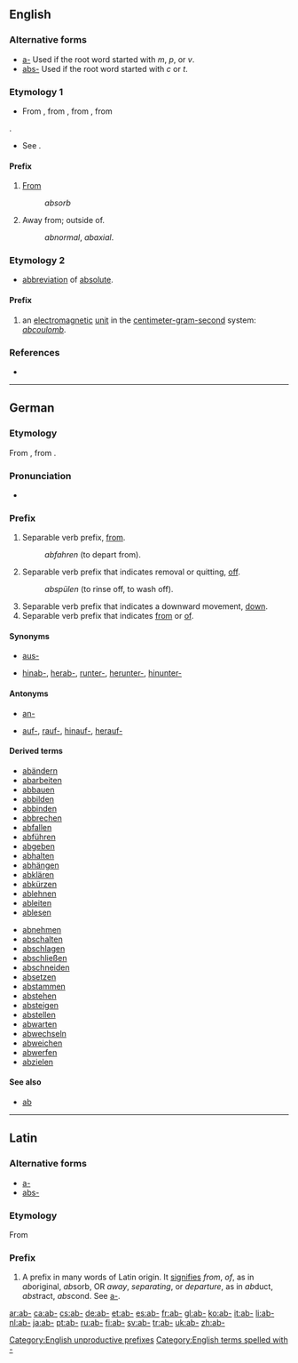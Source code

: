 {{also|Appendix:Variations of "ab"}}
==English==

===Alternative forms===
* [[a-]] Used if the root word started with ''m'', ''p'', or ''v''.
* [[abs-]] Used if the root word started with ''c'' or ''t''.

===Etymology 1===
* From {{etyl|ang}} {{term|æf|lang=ang}}, from {{etyl|la}} {{term|ab-|lang=la}}, from {{etyl|grc}} {{term|ἀπό||tr=apó|from|lang=grc}}, from {{etyl|sa}} {{term|अप||tr=ápa|away|lang=sa}} <ref>{{reference-book
 | last = Dobbie | first = Elliott K. | coauthors = Dunmore, C. William, et al. | editor = Barnhart, Robert K.| title = Chambers Dictionary of Etymology | origyear = 1998 | year = 2004 | publisher = Chambers Harrap Publishers Ltd | location = Edinburgh, Scotland | isbn =0550142304 | pages = 1 }}
</ref>.
* See {{proto|Indo-European|apo-}}.

====Prefix====
{{en-prefix}}

# {{context|non-productive}} [[from|From]]
#: ''absorb''
# {{context|non-productive}} Away from; outside of. 
#: ''abnormal'', ''abaxial''.

===Etymology 2===
* [[abbreviation]] of [[absolute]].

====Prefix====
{{en-prefix}}

# {{physics}} an [[electromagnetic]] [[unit]] in the [[centimeter-gram-second]] system: ''[[abcoulomb]]''.

===References===
<references/>
* {{R:OneLook}}

[[Category:English unproductive prefixes]]

[[Category:English terms spelled with -]]
----

==German==

===Etymology===
From {{etyl|goh|de}} {{term|ab|lang=goh}}, from {{proto|Germanic|ab|lang=de}}.

===Pronunciation===
* {{IPA|[ʔap]|lang=de}}

===Prefix===
{{head|de|prefix}}

# Separable verb prefix, [[from]].
#: ''abfahren'' (to depart from).
# Separable verb prefix that indicates removal or quitting, [[off]].
#: ''abspülen'' (to rinse off, to wash off).
# Separable verb prefix that indicates a downward movement, [[down]].
# Separable verb prefix that indicates [[from]] or [[of]].

====Synonyms====
* {{sense|off}} [[aus-]]
* {{sense|down}} [[hinab-]], [[herab-]], [[runter-]], [[herunter-]], [[hinunter-]]

====Antonyms====
* {{sense|on}} [[an-]]
* {{sense|up}} [[auf-]], [[rauf-]], [[hinauf-]], [[herauf-]]

====Derived terms====
{{der-top}}
* [[abändern]]
* [[abarbeiten]]
* [[abbauen]]
* [[abbilden]]
* [[abbinden]]
* [[abbrechen]]
* [[abfallen]]
* [[abführen]]
* [[abgeben]]
* [[abhalten]]
* [[abhängen]]
* [[abklären]]
* [[abkürzen]]
* [[ablehnen]]
* [[ableiten]]
* [[ablesen]]
{{der-mid}}
* [[abnehmen]]
* [[abschalten]]
* [[abschlagen]]
* [[abschließen]]
* [[abschneiden]]
* [[absetzen]]
* [[abstammen]]
* [[abstehen]]
* [[absteigen]]
* [[abstellen]]
* [[abwarten]]
* [[abwechseln]]
* [[abweichen]]
* [[abwerfen]]
* [[abzielen]]
{{der-bottom}}

====See also====
* [[ab]]

----

==Latin==

===Alternative forms===
* [[a-]]
* [[abs-]]

===Etymology===
From {{term|ab||lang=la|from, of, away from}}

===Prefix===
{{head|la|prefix}}

# A prefix in many words of Latin origin. It [[signifies]] ''from'', ''of'', as in ''ab''original, ''ab''sorb, OR ''away'', ''separating'', or ''departure'', as in ''ab''duct, ''abs''tract, ''abs''cond. See [[a-#Latin|a-]].

[[ar:ab-]]
[[ca:ab-]]
[[cs:ab-]]
[[de:ab-]]
[[et:ab-]]
[[es:ab-]]
[[fr:ab-]]
[[gl:ab-]]
[[ko:ab-]]
[[it:ab-]]
[[li:ab-]]
[[nl:ab-]]
[[ja:ab-]]
[[pt:ab-]]
[[ru:ab-]]
[[fi:ab-]]
[[sv:ab-]]
[[tr:ab-]]
[[uk:ab-]]
[[zh:ab-]]